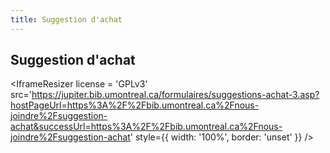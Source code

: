 ```yaml
---
title: Suggestion d'achat
---
```



<Section>

# Suggestion d'achat

<IframeResizer
  license = 'GPLv3'
  src='https://jupiter.bib.umontreal.ca/formulaires/suggestions-achat-3.asp?hostPageUrl=https%3A%2F%2Fbib.umontreal.ca%2Fnous-joindre%2Fsuggestion-achat&successUrl=https%3A%2F%2Fbib.umontreal.ca%2Fnous-joindre%2Fsuggestion-achat'
  style={{
    width: '100%',
    border: 'unset'
  }}
  />

</Section>